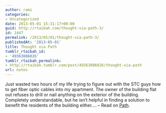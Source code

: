 ```yaml
---
author: rami
categories:
- Uncategorized
date: 2013-05-01 15:31:17+00:00
guid: http://rtaibah.com/thought-via-path-3/
id: 1447
permalink: /2013/05/01/thought-via-path-3/
publishedAt: '2013-05-01'
title: Thought via Path
tumblr_rtaibah_id:
- '49363086026'
tumblr_rtaibah_permalink:
- http://rtaibah.tumblr.com/post/49363086026/thought-via-path
url: notes
---
```


Just wasted two hours of my life trying to figure out with the STC guys how to get fiber optic cables into my apartment. The owner of the building flat out refuses to drill or nail anything on the exterior of the building. Completely understandable, but he isn&#8217;t helpful in finding a solution to benefit the residents of the building either&#8230;. – Read on [Path](https://path.com/p/472qF9).